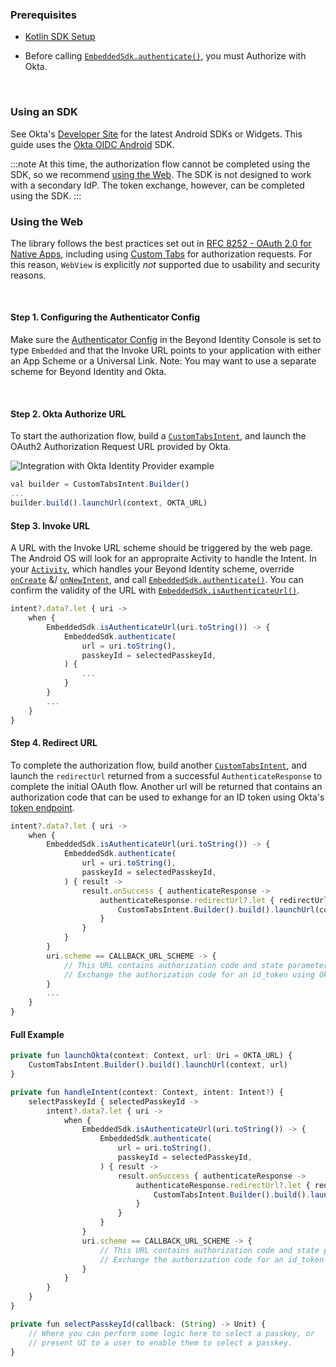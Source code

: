 ### Prerequisites

- [Kotlin SDK Setup](../sdks/sdk-setupmdx?sdks=kotlin)

- Before calling [`EmbeddedSdk.authenticate()`](../sdks/sdk-setup.mdx?sdks=kotlin#authentication), you must Authorize with Okta. 

<br />

### Using an SDK

See Okta's [Developer Site](https://developer.okta.com/code/android/) for the latest Android SDKs or Widgets. This guide uses the [Okta OIDC Android](https://github.com/okta/okta-oidc-android) SDK.

:::note
At this time, the authorization flow cannot be completed using the SDK, so we recommend [using the Web](#using-the-web). The SDK is not designed to work with a secondary IdP. The token exchange, however, can be completed using the SDK.
:::

### Using the Web

The library follows the best practices set out in [RFC 8252 - OAuth 2.0 for Native Apps](https://tools.ietf.org/html/rfc8252), including using [Custom Tabs](https://developer.chrome.com/multidevice/android/customtabs) for authorization requests. For this reason, `WebView` is explicitly *not* supported due to usability and security reasons.

<br />

#### Step 1. Configuring the Authenticator Config

Make sure the [Authenticator Config](/authenticator-config#embedded-sdk) in the Beyond Identity Console is set to type `Embedded` and that the Invoke URL points to your application with either an App Scheme or a Universal Link. Note: You may want to use a separate scheme for Beyond Identity and Okta.

<br />

#### Step 2. Okta Authorize URL

To start the authorization flow, build a [`CustomTabsIntent`](https://developer.android.com/reference/androidx/browser/customtabs/CustomTabsIntent), and launch the OAuth2 Authorization Request URL provided by Okta.


<img src={OktaIdentityProviderExample} id="workflows" alt="Integration with Okta Identity Provider example" />

```javascript
val builder = CustomTabsIntent.Builder()
...
builder.build().launchUrl(context, OKTA_URL)
```

#### Step 3. Invoke URL

A URL with the Invoke URL scheme should be triggered by the web page. The Android OS will look for an appropraite Activity to handle the Intent. In your [`Activity`](https://developer.android.com/reference/android/app/Activity), which handles your Beyond Identity scheme, override [`onCreate`](https://developer.android.com/reference/android/app/Activity#onCreate(android.os.Bundle)) &/ [`onNewIntent`](https://developer.android.com/reference/android/app/Activity#onNewIntent(android.content.Intent)), and call [`EmbeddedSdk.authenticate()`](../sdks/sdk-setup.mdx?sdks=kotlin#authentication). You can confirm the validity of the URL with [`EmbeddedSdk.isAuthenticateUrl()`](../sdks/sdk-setup.mdx?sdks=kotlin#authenticate-url-validation).

```javascript
intent?.data?.let { uri ->
    when {
        EmbeddedSdk.isAuthenticateUrl(uri.toString()) -> {
            EmbeddedSdk.authenticate(
                url = uri.toString(),
                passkeyId = selectedPasskeyId,
            ) {
                ...
            }
        }
        ...
    }
}
```

#### Step 4. Redirect URL

To complete the authorization flow, build another [`CustomTabsIntent`](https://developer.android.com/reference/androidx/browser/customtabs/CustomTabsIntent), and launch the `redirectUrl` returned from a successful `AuthenticateResponse` to complete the initial OAuth flow. Another url will be returned that contains an authorization code that can be used to exhange for an ID token using Okta's [token endpoint](https://developer.okta.com/docs/reference/api/oidc/#token).

```javascript
intent?.data?.let { uri ->
    when {
        EmbeddedSdk.isAuthenticateUrl(uri.toString()) -> {
            EmbeddedSdk.authenticate(
                url = uri.toString(),
                passkeyId = selectedPasskeyId,
            ) { result ->
                result.onSuccess { authenticateResponse ->
                    authenticateResponse.redirectUrl?.let { redirectUrl ->
                        CustomTabsIntent.Builder().build().launchUrl(context, Uri.parse(redirectUrl))
                    }
                }
            }
        }
        uri.scheme == CALLBACK_URL_SCHEME -> {
            // This URL contains authorization code and state parameters
            // Exchange the authorization code for an id_token using Okta's token endpoint.
        }
        ...
    }
}
```

#### Full Example

```javascript
private fun launchOkta(context: Context, url: Uri = OKTA_URL) {
    CustomTabsIntent.Builder().build().launchUrl(context, url)
}

private fun handleIntent(context: Context, intent: Intent?) {
    selectPasskeyId { selectedPasskeyId ->
        intent?.data?.let { uri ->
            when {
                EmbeddedSdk.isAuthenticateUrl(uri.toString()) -> {
                    EmbeddedSdk.authenticate(
                        url = uri.toString(),
                        passkeyId = selectedPasskeyId,
                    ) { result ->
                        result.onSuccess { authenticateResponse ->
                            authenticateResponse.redirectUrl?.let { redirectUrl ->
                                CustomTabsIntent.Builder().build().launchUrl(context, Uri.parse(redirectUrl))
                            }
                        }
                    }
                }
                uri.scheme == CALLBACK_URL_SCHEME -> {
                    // This URL contains authorization code and state parameters
                    // Exchange the authorization code for an id_token using Okta's token endpoint.
                }
            }
        }
    }
}

private fun selectPasskeyId(callback: (String) -> Unit) {
    // Where you can perform some logic here to select a passkey, or
    // present UI to a user to enable them to select a passkey.
}
```